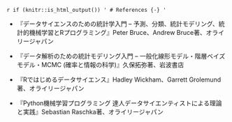`r if (knitr::is_html_output()) '
# References {-}
'`

- 『データサイエンスのための統計学入門 -- 予測、分類、統計モデリング、統計的機械学習とRプログラミング』Peter Bruce、Andrew Bruce著、オライリージャパン

- 『データ解析のための統計モデリング入門 -- 一般化線形モデル・階層ベイズモデル・MCMC (確率と情報の科学)』久保拓弥著、岩波書店

- 『Rではじめるデータサイエンス』Hadley Wickham、Garrett Grolemund著、オライリージャパン

- 『Python機械学習プログラミング 達人データサイエンティストによる理論と実践』Sebastian Raschka著、オライリージャパン

